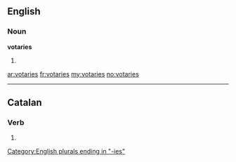 ==English==

===Noun===
'''votaries'''

# {{plural of|[[votary]]}}

[[Category:English plurals ending in "-ies"]]

[[ar:votaries]]
[[fr:votaries]]
[[my:votaries]]
[[no:votaries]]

----
==Catalan==
===Verb===
{{infl|ca|verb form}}

# {{ca-verb form of|p=2|n=sg|m=cond|votar}}
{{rfc-auto}}